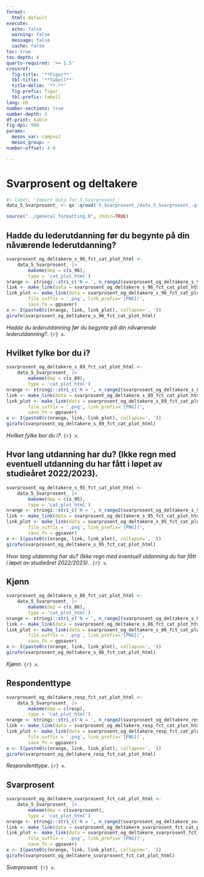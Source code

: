 ```yaml
---
format:
  html: default
execute:
  echo: false
  warning: false
  message: false
  cache: false
toc: true
toc-depth: 4
quarto-required: '>= 1.5'
crossref:
  fig-title: '**Figur**'
  tbl-title: '**Tabell**'
  title-delim: '**.**'
  fig-prefix: figur
  tbl-prefix: tabell
lang: nb
number-sections: true
number-depth: 3
df-print: kable
fig-dpi: 900
params:
  mesos_var: campus2
  mesos_group: ~
number-offset: 4.0

---
```

# Svarprosent og deltakere
```r
#| label: 'Import data for 5_Svarprosent_'
data_5_Svarprosent_ <- qs::qread('5_Svarprosent_/data_5_Svarprosent_.qs')
```
```r
source("../general_formatting.R", chdir=TRUE)
```

## Hadde du lederutdanning før du begynte på din nåværende lederutdanning?{#sec-Hadde-du-lederutdanning-for-du-begynte-pa-din-navarende-lederutdanning--99}


::: {#fig-svarprosent-og-deltakere-s-96-fct-cat-plot-html}

```r
svarprosent_og_deltakere_s_96_fct_cat_plot_html <-
	data_5_Svarprosent_ |>
		makeme(dep = c(s_96),
		type = 'cat_plot_html')
nrange <- stringi::stri_c('N = ', n_range2(svarprosent_og_deltakere_s_96_fct_cat_plot_html[[1]]))
link <- make_link(data = svarprosent_og_deltakere_s_96_fct_cat_plot_html[[1]]$data)
link_plot <- make_link(data = svarprosent_og_deltakere_s_96_fct_cat_plot_html,
		file_suffix = '.png', link_prefix='[PNG](',
		save_fn = ggsaver)
x <- I(paste0(c(nrange, link, link_plot), collapse=', '))
girafe(svarprosent_og_deltakere_s_96_fct_cat_plot_html)
```

_Hadde du lederutdanning før du begynte på din nåværende lederutdanning?_. `{r} x`.

:::


## Hvilket fylke bor du i?{#sec-Hvilket-fylke-bor-du-i--79}


::: {#fig-svarprosent-og-deltakere-s-89-fct-cat-plot-html}

```r
svarprosent_og_deltakere_s_89_fct_cat_plot_html <-
	data_5_Svarprosent_ |>
		makeme(dep = c(s_89),
		type = 'cat_plot_html')
nrange <- stringi::stri_c('N = ', n_range2(svarprosent_og_deltakere_s_89_fct_cat_plot_html[[1]]))
link <- make_link(data = svarprosent_og_deltakere_s_89_fct_cat_plot_html[[1]]$data)
link_plot <- make_link(data = svarprosent_og_deltakere_s_89_fct_cat_plot_html,
		file_suffix = '.png', link_prefix='[PNG](',
		save_fn = ggsaver)
x <- I(paste0(c(nrange, link, link_plot), collapse=', '))
girafe(svarprosent_og_deltakere_s_89_fct_cat_plot_html)
```

_Hvilket fylke bor du i?_. `{r} x`.

:::


## Hvor lang utdanning har du? (Ikke regn med eventuell utdanning du har fått i løpet av studieåret 2022/2023).{#sec-Hvor-lang-utdanning-har-du-Ikke-regn-med-eventuell-utdanning-du-har-fatt-i-lopet-av-studiearet-2022-2023--05}


::: {#fig-svarprosent-og-deltakere-s-95-fct-cat-plot-html}

```r
svarprosent_og_deltakere_s_95_fct_cat_plot_html <-
	data_5_Svarprosent_ |>
		makeme(dep = c(s_95),
		type = 'cat_plot_html')
nrange <- stringi::stri_c('N = ', n_range2(svarprosent_og_deltakere_s_95_fct_cat_plot_html[[1]]))
link <- make_link(data = svarprosent_og_deltakere_s_95_fct_cat_plot_html[[1]]$data)
link_plot <- make_link(data = svarprosent_og_deltakere_s_95_fct_cat_plot_html,
		file_suffix = '.png', link_prefix='[PNG](',
		save_fn = ggsaver)
x <- I(paste0(c(nrange, link, link_plot), collapse=', '))
girafe(svarprosent_og_deltakere_s_95_fct_cat_plot_html)
```

_Hvor lang utdanning har du? (Ikke regn med eventuell utdanning du har fått i løpet av studieåret 2022/2023)._. `{r} x`.

:::


## Kjønn{#sec-Kjonn-42}


::: {#fig-svarprosent-og-deltakere-s-86-fct-cat-plot-html}

```r
svarprosent_og_deltakere_s_86_fct_cat_plot_html <-
	data_5_Svarprosent_ |>
		makeme(dep = c(s_86),
		type = 'cat_plot_html')
nrange <- stringi::stri_c('N = ', n_range2(svarprosent_og_deltakere_s_86_fct_cat_plot_html[[1]]))
link <- make_link(data = svarprosent_og_deltakere_s_86_fct_cat_plot_html[[1]]$data)
link_plot <- make_link(data = svarprosent_og_deltakere_s_86_fct_cat_plot_html,
		file_suffix = '.png', link_prefix='[PNG](',
		save_fn = ggsaver)
x <- I(paste0(c(nrange, link, link_plot), collapse=', '))
girafe(svarprosent_og_deltakere_s_86_fct_cat_plot_html)
```

_Kjønn_. `{r} x`.

:::


## Respondenttype{#sec-Respondenttype-57}


::: {#fig-svarprosent-og-deltakere-resp-fct-cat-plot-html}

```r
svarprosent_og_deltakere_resp_fct_cat_plot_html <-
	data_5_Svarprosent_ |>
		makeme(dep = c(resp),
		type = 'cat_plot_html')
nrange <- stringi::stri_c('N = ', n_range2(svarprosent_og_deltakere_resp_fct_cat_plot_html[[1]]))
link <- make_link(data = svarprosent_og_deltakere_resp_fct_cat_plot_html[[1]]$data)
link_plot <- make_link(data = svarprosent_og_deltakere_resp_fct_cat_plot_html,
		file_suffix = '.png', link_prefix='[PNG](',
		save_fn = ggsaver)
x <- I(paste0(c(nrange, link, link_plot), collapse=', '))
girafe(svarprosent_og_deltakere_resp_fct_cat_plot_html)
```

_Respondenttype_. `{r} x`.

:::


## Svarprosent{#sec-Svarprosent-46}


::: {#fig-svarprosent-og-deltakere-svarprosent-fct-cat-plot-html}

```r
svarprosent_og_deltakere_svarprosent_fct_cat_plot_html <-
	data_5_Svarprosent_ |>
		makeme(dep = c(svarprosent),
		type = 'cat_plot_html')
nrange <- stringi::stri_c('N = ', n_range2(svarprosent_og_deltakere_svarprosent_fct_cat_plot_html[[1]]))
link <- make_link(data = svarprosent_og_deltakere_svarprosent_fct_cat_plot_html[[1]]$data)
link_plot <- make_link(data = svarprosent_og_deltakere_svarprosent_fct_cat_plot_html,
		file_suffix = '.png', link_prefix='[PNG](',
		save_fn = ggsaver)
x <- I(paste0(c(nrange, link, link_plot), collapse=', '))
girafe(svarprosent_og_deltakere_svarprosent_fct_cat_plot_html)
```

_Svarprosent_. `{r} x`.

:::
